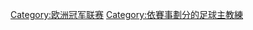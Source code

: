 {{Catmore|欧洲冠军联赛冠军主教练列表}}

[[Category:欧洲冠军联赛|Category:欧洲冠军联赛]]
[[Category:依賽事劃分的足球主教練‎|Category:依賽事劃分的足球主教練‎]]